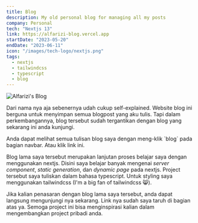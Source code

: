 ```yaml
---
title: Blog
description: My old personal blog for managing all my posts
company: Personal
tech: "Nextjs 13"
link: https://alfarizi-blog.vercel.app
startDate: "2023-05-20"
endDate: "2023-06-11"
icon: "/images/tech-logo/nextjs.png"
tags:
  - nextjs
  - tailwindcss
  - typescript
  - blog
---
```


<Image
  src="/images/projects/blog-old/img.png"
  alt="Alfarizi's Blog"
  full
  caption="Alfarizi's Blog"
/>

Dari nama nya aja sebenernya udah cukup self-explained. Website blog ini berguna untuk menyimpan semua blogpost yang aku tulis. Tapi dalam perkembangannya, blog tersebut sudah tergantikan dengan blog yang sekarang ini anda kunjungi.

<Callout>
  Anda dapat melihat semua tulisan blog saya dengan meng-klik `blog` pada bagian
  navbar. Atau klik <Link href="/blog">link ini</Link>.
</Callout>

Blog lama saya tersebut merupakan lanjutan proses belajar saya dengan menggunakan nextjs. Disini saya belajar banyak mengenai _server component_, _static generation_, dan _dynamic page_ pada nextjs. Project tersebut saya tuliskan dalam bahasa typescript. Untuk styling saya menggunakan tailwindcss (I'm a big fan of tailwindcss 😸).

Jika kalian penasaran dengan blog lama saya tersebut, anda dapat langsung mengunjungi nya sekarang. Link nya sudah saya taruh di bagian atas ya. Semoga project ini bisa menginspirasi kalian dalam mengembangkan project pribadi anda.
